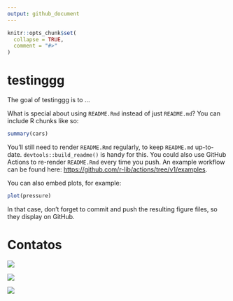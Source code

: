 ```yaml
---
output: github_document
---
```


<!-- README.md is generated from README.Rmd. Please edit that file -->

```r
knitr::opts_chunk$set(
  collapse = TRUE,
  comment = "#>"
)
```

# testinggg

<!-- badges: start -->
<!-- badges: end -->

The goal of testinggg is to ...

What is special about using `README.Rmd` instead of just `README.md`? You can include R chunks like so:

```r
summary(cars)
```

You'll still need to render `README.Rmd` regularly, to keep `README.md` up-to-date. `devtools::build_readme()` is handy for this. You could also use GitHub Actions to re-render `README.Rmd` every time you push. An example workflow can be found here: <https://github.com/r-lib/actions/tree/v1/examples>.

You can also embed plots, for example:

```r
plot(pressure)
```

In that case, don't forget to commit and push the resulting figure files, so they display on GitHub.

# Contatos

<div>
<a href="https://instagram.com/seu-usuário-instagram-aqui" target="_blank"><img src="https://img.shields.io/badge/-Instagram-%23E4405F?style=for-the-badge&logo=instagram&logoColor=white" target="_blank"></a>

<a href = "mailto:Edson151413@gmail.com"><img src="https://img.shields.io/badge/Gmail-D14836?style=for-the-badge&logo=gmail&logoColor=white" target="_blank"></a>

<a href="https://www.linkedin.com/in/seu-usuário-linkedln-aqui" target="_blank"><img src="https://img.shields.io/badge/-LinkedIn-%230077B5?style=for-the-badge&logo=linkedin&logoColor=white" target="_blank"></a>   
</div>
